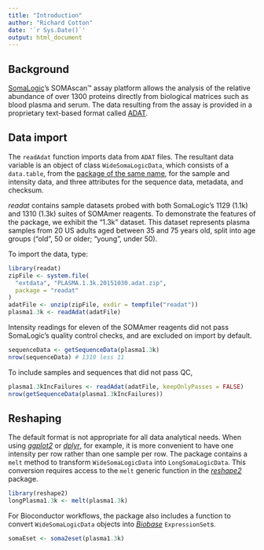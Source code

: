 ```yaml
---
title: "Introduction"
author: "Richard Cotton"
date: '`r Sys.Date()`'
output: html_document
---
```


<!--
%\VignetteEngine{knitr::rmarkdown}
%\VignetteIndexEntry{Introduction}
-->

## Background

[SomaLogic](http://www.somalogic.com/Homepage.aspx)'s SOMAscan&trade; assay platform allows the analysis of the relative abundance of over 1300 proteins directly from biological matrices such as blood plasma and serum.  The data resulting from the assay is provided in a proprietary text-based format called [ADAT](https://bitbucket.org/graumannlabtools/adat-spec). 

## Data import

The `readAdat` function imports data from `ADAT` files. The resultant data variable is an object of class `WideSomaLogicData`, which consists of a `data.table`, from the [package of the same name](https://github.com/Rdatatable/data.table), for the sample and intensity data, and three attributes for the sequence data, metadata, and checksum.

*readat* contains sample datasets probed with both SomaLogic's 1129 (1.1k) and 1310 (1.3k) suites of SOMAmer reagents.  To demonstrate the features of the package, we exhibit the "1.3k" dataset.  This dataset represents plasma samples from 20 US adults aged between 35 and 75 years old, split into age groups ("old", 50 or older; "young", under 50).

To import the data, type:

```r
library(readat)
zipFile <- system.file(
  "extdata", "PLASMA.1.3k.20151030.adat.zip", 
  package = "readat"
)
adatFile <- unzip(zipFile, exdir = tempfile("readat"))
plasma1.3k <- readAdat(adatFile)
```

Intensity readings for eleven of the SOMAmer reagents did not pass SomaLogic's quality control checks, and are excluded on import by default.

```r
sequenceData <- getSequenceData(plasma1.3k)
nrow(sequenceData) # 1310 less 11
```

To include samples and sequences that did not pass QC, 

```r
plasma1.3kIncFailures <- readAdat(adatFile, keepOnlyPasses = FALSE)
nrow(getSequenceData(plasma1.3kIncFailures))
```

## Reshaping

The default format is not appropriate for all data analytical needs.  When using [*ggplot2*](https://github.com/hadley/ggplot2)  or [*dplyr*](https://github.com/hadley/dplyr), for example, it is more convenient to have one intensity per row rather than one sample per row.  The package contains a `melt` method to transform `WideSomaLogicData` into `LongSomaLogicData`.  This conversion requires access to the `melt` generic function in the [*reshape2*](https://github.com/hadley/reshape) package.

```r
library(reshape2)
longPlasma1.3k <- melt(plasma1.3k)
```

For Bioconductor workflows, the package also includes a function to convert `WideSomaLogicData` objects into [*Biobase*](https://www.bioconductor.org/packages/release/bioc/html/Biobase.html) `ExpressionSet`s.

```r
somaEset <- soma2eset(plasma1.3k)
```

